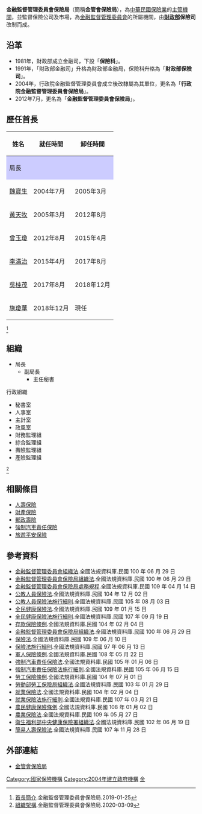 {{中華民國政府部門基礎資訊
|部門名稱       =  金融監督管理委員會保險局
|外文名稱       = Insurance Bureau, FSC
|外文語言       = 英語
|部門標誌       = FILE:ROC_Financial_Supervisory_Commission_Logo.svg 
|部門標誌名稱   = 金融監督管理委員會會徽    
|代表圖像       =
|代表圖像名稱   = 
|所屬國家       = {{ROC}}
|首長職銜       = 局長
|首長姓名       = 施瓊華
|副首長職銜     = 副局長
|副首長姓名     = 林志憲、張玉煇
|副首長姓名二   = 
|副首長姓名三   = 
|副首長職銜二   = 
|副首長二姓名   = 
|副首長二姓名二 = 
|副首長二姓名三 = 
|秘書長職銜     = 主任秘書
|秘書長姓名     = 蔡火炎
|副秘書長職銜   = 
|副秘書長姓名   = 
|副秘書長姓名二 = 
|副秘書長姓名三 = 
|任命者姓名     = 金融監督管理委員會主任委員
|成立日期       = 2004年7月1日
|前身機關       = 1991年財政部保險司
|解散日期       = 
|機關類型 = [[中華民國中央行政機關|中央三級行政機關]] 
|所屬部門 = [[中華民國金融監督管理委員會|金融監督管理委員會]]
|組織編制       = 
|授權法源       = [[s:金融監督管理委員會組織法|金融監督管理委員會組織法]]<br>[[s:金融監督管理委員會保險局組織法|金融監督管理委員會保險局組織法]]
|員額任期       = 
|員額           = 
|年度預算額     = [[新台幣|新台幣]]1.3億（2013年）
|地址           = [[新北市|新北市]][[板橋區_(新北市)|板橋區]]縣民大道二段7號17樓
|電話           = +886 2 8968-0899 
|網站           = [http://www.ib.gov.tw www.ib.gov.tw]
|備註           = 
}}

'''金融監督管理委員會保險局'''（簡稱'''金管會保險局'''），為[[中華民國|中華民國]][[保險|保險業]]的[[中華民國中央行政機關|主管機關]]，並監督保險公司及市場，為[[中華民國金融監督管理委員會|金融監督管理委員會]]的所屬機關，由'''[[中華民國財政部|財政部]]保險司'''改制而成。

==沿革==
*1981年，財政部成立金融司，下設「'''保險科'''」。
*1991年，「財政部金融司」升格為財政部金融局，保險科升格為「'''財政部保險司'''」。
*2004年，行政院金融監督管理委員會成立後改隸屬為其單位，更名為「'''行政院金融監督管理委員會保險局'''」。
*2012年7月，更名為「'''金融監督管理委員會保險局'''」。

==歷任首長==
{| class="wikitable"
!姓名
!就任時間
!卸任時間
|-
!colspan="3" style="background: #ccf;"| 局長 
|-
|[[魏寶生|魏寶生]]||2004年7月||2005年3月
|-
|[[黃天牧|黃天牧]]||2005年3月||2012年8月
|-
|[[曾玉瓊|曾玉瓊]]||2012年8月||2015年4月
|-
|[[李滿治|李滿治]]||2015年4月||2017年8月
|-
|[[吳桂茂|吳桂茂]]||2017年8月||2018年12月
|-
|[[施瓊華|施瓊華]]||2018年12月||現任
|}
<ref>[https://www.ib.gov.tw/ch/home.jsp?id=213&parentpath=0,1 首長簡介].金融監督管理委員會保險局.2019-01-25</ref>

==組織==
*局長
**副局長
***主任秘書

;行政組織
*秘書室
*人事室
*主計室
*政風室
*財務監理組
*綜合監理組
*壽險監理組
*產險監理組
<ref>[https://www.ib.gov.tw/ch/home.jsp?id=41&parentpath=0,1&mcustomize=onemessage_view.jsp&dataserno=38042&aplistdn=ou=org,ou=one,ou=chinese,ou=ap_root,o=fsc,c=tw&dtable=Organize 組織架構].金融監督管理委員會保險局.2020-03-09</ref>

==相關條目==
*[[人壽保險|人壽保險]]
*[[財產保險|財產保險]]
*[[郵政壽險|郵政壽險]]
*[[強制汽車責任保險|強制汽車責任保險]]
*[[旅遊平安保險|旅遊平安保險]]

== 參考資料 ==
{{Wikisourceshas|金融監督管理委員會保險局組織法|金融監督管理委員會保險局處務規程|保險法}}
{{Reflist|2}}
*[https://law.moj.gov.tw/LawClass/LawAll.aspx?pcode=G0300035 金融監督管理委員會組織法].全國法規資料庫.民國 100 年 06 月 29 日
*[https://law.moj.gov.tw/LawClass/LawAll.aspx?pcode=G0300045 金融監督管理委員會保險局組織法].全國法規資料庫.民國 100 年 06 月 29 日 
*[https://law.moj.gov.tw/LawClass/LawAll.aspx?pcode=G0310045 金融監督管理委員會保險局處務規程].全國法規資料庫.民國 109 年 04 月 14 日 
*[https://law.moj.gov.tw/LawClass/LawAll.aspx?pcode=S0070001 公教人員保險法].全國法規資料庫.民國 104 年 12 月 02 日 
*[https://law.moj.gov.tw/LawClass/LawAll.aspx?pcode=S0070002 公教人員保險法施行細則].全國法規資料庫.民國 105 年 08 月 03 日 
*[https://law.moj.gov.tw/LawClass/LawAll.aspx?pcode=L0060001 全民健康保險法].全國法規資料庫.民國 109 年 01 月 15 日 
*[https://law.moj.gov.tw/LawClass/LawAll.aspx?pcode=L0060002 全民健康保險法施行細則].全國法規資料庫.民國 107 年 09 月 19 日
*[https://law.moj.gov.tw/LawClass/LawAll.aspx?pcode=G0380039 存款保險條例].全國法規資料庫.民國 104 年 02 月 04 日 
*[https://law.moj.gov.tw/LawClass/LawAll.aspx?pcode=G0300045 金融監督管理委員會保險局組織法].全國法規資料庫.民國 100 年 06 月 29 日  
*[https://law.moj.gov.tw/LawClass/LawAll.aspx?pcode=G0390002 保險法].全國法規資料庫.民國 109 年 06 月 10 日
*[https://law.moj.gov.tw/LawClass/LawAll.aspx?pcode=G0390003 保險法施行細則].全國法規資料庫.民國 97 年 06 月 13 日 
*[https://law.moj.gov.tw/LawClass/LawAll.aspx?pcode=F0050001 軍人保險條例].全國法規資料庫.民國 108 年 05 月 22 日
*[https://law.moj.gov.tw/LawClass/LawAll.aspx?pcode=G0390060 強制汽車責任保險法].全國法規資料庫.民國 105 年 01 月 06 日
*[https://law.moj.gov.tw/LawClass/LawAll.aspx?pcode=G0390061 強制汽車責任保險法施行細則].全國法規資料庫.民國 105 年 06 月 15 日
*[https://law.moj.gov.tw/LawClass/LawAll.aspx?pcode=N0050001 勞工保險條例].全國法規資料庫.民國 104 年 07 月 01 日
*[https://law.moj.gov.tw/LawClass/LawAll.aspx?pcode=N0000035 勞動部勞工保險局組織法].全國法規資料庫.民國 103 年 01 月 29 日
*[https://law.moj.gov.tw/LawClass/LawAll.aspx?pcode=N0050021 就業保險法].全國法規資料庫.民國 104 年 02 月 04 日
*[https://law.moj.gov.tw/LawClass/LawAll.aspx?pcode=N0050022 就業保險法施行細則].全國法規資料庫.民國 107 年 03 月 21 日 
*[https://law.moj.gov.tw/LawClass/LawAll.aspx?pcode=D0050084 農民健康保險條例].全國法規資料庫.民國 108 年 01 月 02 日
*[https://law.moj.gov.tw/LawClass/LawAll.aspx?pcode=M0070072 農業保險法].全國法規資料庫.民國 109 年 05 月 27 日 
*[https://law.moj.gov.tw/LawClass/LawAll.aspx?pcode=L0000026 衛生福利部中央健康保險署組織法].全國法規資料庫.民國 102 年 06 月 19 日 
*[https://law.moj.gov.tw/LawClass/LawAll.aspx?pcode=K0050011 簡易人壽保險法].全國法規資料庫.民國 107 年 11 月 28 日

==外部連結==
*[http://www.ib.gov.tw/ch 金管會保險局] {{Wayback|url=http://www.ib.gov.tw/ch |date=20120430001124 }} 

{{金融監督管理委員會所屬機關}}
[[Category:國家保險機構|Category:國家保險機構]]
[[Category:2004年建立政府機構|Category:2004年建立政府機構]]
[[Category:新北市板橋區的政府機關|金]]
